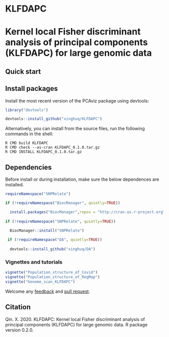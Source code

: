 # KLFDAPC
# Kernel local Fisher discriminant analysis of principal components (KLFDAPC) for large genomic data

## Quick start

## Install packages

Install the most recent version of the PCAviz package using devtools:
`````{r}
library("devtools")

devtools::install_github("xinghuq/KLFDAPC")
``````
Alternatively, you can install from the source files, run the following commands in the shell:

```{shell}
R CMD build KLFDAPC
R CMD check --as-cran KLFDAPC_0.1.0.tar.gz
R CMD INSTALL KLFDAPC_0.1.0.tar.gz
```


## Dependencies

Before install or during installation, make sure the below dependences are installed.
``````{r}
requireNamespace("SNPRelate")

if (!requireNamespace("BiocManager", quietly=TRUE))

  install.packages("BiocManager",repos = "http://cran.us.r-project.org")
  
if (!requireNamespace("SNPRelate", quietly=TRUE))

  BiocManager::install("SNPRelate")
  
 if (!requireNamespace("DA", quietly=TRUE))
 
  devtools::install_github("xinghuq/DA")
``````

### Vignettes and tutorials

``````{r}

vignette("Population_structure_of_Covid")
vignette("Population_structure_of_RegMap")
vignette("Genome_scan_KLFDAPC")
``````


Welcome any [feedback](https://github.com/xinghuq/KLFDAPC/issues) and [pull request](https://github.com/xinghuq/KLFDAPC/pulls). 


## Citation

Qin. X. 2020. KLFDAPC: Kernel local Fisher discriminant analysis of principal components (KLFDAPC) for large genomic data. R package version 0.2.0.
